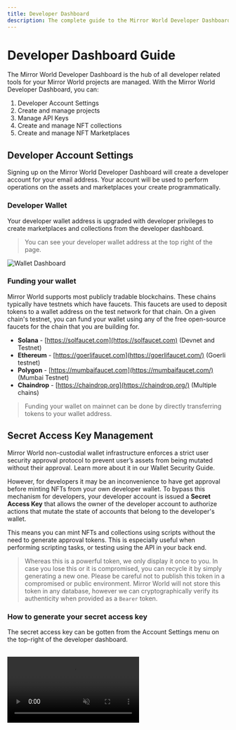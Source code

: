 ```yaml
---
title: Developer Dashboard
description: The complete guide to the Mirror World Developer Dashboard
---
```


# Developer Dashboard Guide

The Mirror World Developer Dashboard is the hub of all developer related tools for your Mirror World projects are managed. With the Mirror World Developer Dashboard, you can:

1. Developer Account Settings
2. Create and manage projects
3. Manage API Keys
4. Create and manage NFT collections
5. Create and manage NFT Marketplaces

## Developer Account Settings

Signing up on the Mirror World Developer Dashboard will create a developer account
for your email address. Your account will be used to perform operations on the
assets and marketplaces your create programmatically.

### Developer Wallet
Your developer wallet address is upgraded with developer privileges to
create marketplaces and collections from the developer dashboard. 

> You can see your developer wallet address at the top right of the page.

![Wallet Dashboard](/docs/images/dashboard/wallet-dashboard.gif)

### Funding your wallet

Mirror World supports most publicly tradable blockchains. These chains typically have testnets which have faucets. This faucets are used to deposit tokens to a wallet address on the test network for that chain.
On a given chain's testnet, you can fund your wallet using any of the free open-source faucets for the chain that you are building for.

- **Solana** - [https://solfaucet.com](https://solfaucet.com) (Devnet and Testnet)
- **Ethereum** - [https://goerlifaucet.com](https://goerlifaucet.com/) (Goerli testnet)
- **Polygon** - [https://mumbaifaucet.com](https://mumbaifaucet.com/) (Mumbai Testnet)
- **Chaindrop** - [https://chaindrop.org](https://chaindrop.org/) (Multiple chains)

> Funding your wallet on mainnet can be done by directly transferring tokens to your wallet address. 

## Secret Access Key Management

Mirror World non-custodial wallet infrastructure enforces a strict user security approval
protocol to prevent user’s assets from being mutated without their approval. Learn more about it in our Wallet Security Guide.

However, for developers it may be an inconvenience to have get approval before minting
NFTs from your own developer wallet. To bypass this mechanism for developers, your developer account is issued a **Secret Access Key** that allows the owner of the developer account to authorize actions that mutate the state of accounts that belong to the developer's wallet.

This means you can mint NFTs and collections using scripts without the need to
generate approval tokens. This is especially useful when performing scripting tasks, or testing using the API in your back end.

> Whereas this is a powerful token, we only display it once to you. In case you lose this or it is compromised, you can recycle it by simply generating a new one. Please be careful not to publish this token in a compromised or public environment.
Mirror World will not store this token in any database, however we can cryptographically verify its authenticity when provided as a `Bearer` token.
> 

### How to generate your secret access key
The secret access key can be gotten from the Account Settings menu on the top-right of the developer dashboard.

<br />

<video src="/docs/images/dashboard/SecretAccessKey.mp4" autoPlay={true} muted={true} preload="auto" loop={true} />


<Alert status="warning">
  <AlertIcon />
  <div>
    <AlertTitle>The Secret Access Key is a sensitive credential</AlertTitle>
    <AlertDescription>Do not paste your secret access key in a public environment or in the client. If it is compromised, please generate a new one to invalidate the old one</AlertDescription>
  </div>
</Alert>

### Using your secret access key
1. Airdropping NFTs from your wallet to an address.
2. Programmatically batch minting NFTs to an address.
3. Programmatically minting an NFT collection.
4. Programmatically listing / buying or cancelling listings on a marketplace
5. Signing custom transactions

**Example - Listing an NFT**

Consider this [List NFT API](https://developer.mirrorworld.fun/#0c44279e-7a43-4ac7-b31d-6d903449db5f) from the HTTP API Documentation below

<CodeSnippet id="development/sak-example.mdx" />

This API will list a Solana NFT with `mint_address` of `AiBjJ4VYmi3Ba6UU86Xnv36ttFWH2PE4hufq3B5uDfzM` on the marketplace address of `BuhneMwdyewFQKpvmNkzbcfJQKYSY9tXeYEFcdZqGHgP` for 0.1 SOL.

Note that the secret access key is passed into `Authorization: Bearer <**SECRET_ACCESS_KEY**>` header.